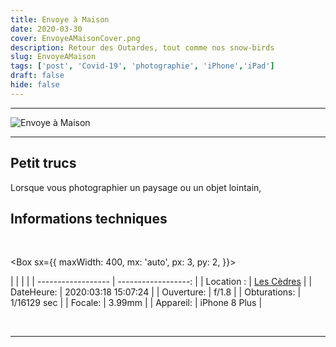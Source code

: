 ```yaml
---
title: Envoye à Maison
date: 2020-03-30
cover: EnvoyeAMaisonCover.png
description: Retour des Outardes, tout comme nos snow-birds
slug: EnvoyeAMaison
tags: ['post', 'Covid-19', 'photographie', 'iPhone','iPad']
draft: false
hide: false
---
```


---

![Envoye à Maison](./EnvoyeAMaison.png)

---

## Petit trucs

Lorsque vous photographier un paysage ou un objet lointain, 



##  Informations techniques
<br/>

<Box
  sx={{
    maxWidth: 400,
    mx: 'auto',
    px: 3,
    py: 2,
  }}>

|  |                 |      |
| ------------------ | ------------------: |
| Location :      |     [Les Cèdres](https://goo.gl/maps/TBDVXPuAEFrhwRxN6) |
| DateHeure:          | 2020:03:18 15:07:24 |
| Ouverture:           |   f/1.8  |
| Obturations:           |   1/16129 sec |
| Focale:          | 3.99mm   |
| Appareil:           |       iPhone 8 Plus |

</Box>

<br/>

---

